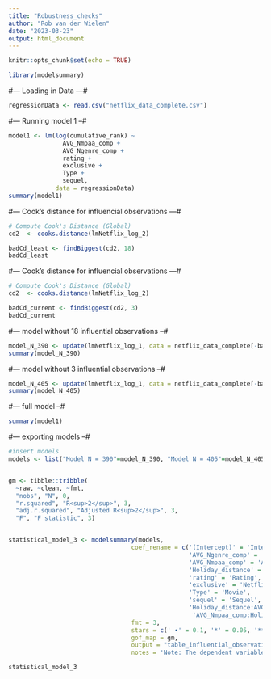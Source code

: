 ```yaml
---
title: "Robustness_checks"
author: "Rob van der Wielen"
date: "2023-03-23"
output: html_document
---
```


```r
knitr::opts_chunk$set(echo = TRUE)
```

```r
library(modelsummary)
```


#--- Loading in Data ---#

```r
regressionData <- read.csv("netflix_data_complete.csv")
```

#--- Running model 1 --#

```r
model1 <- lm(log(cumulative_rank) ~ 
               AVG_Nmpaa_comp + 
               AVG_Ngenre_comp + 
               rating + 
               exclusive + 
               Type + 
               sequel, 
             data = regressionData)
summary(model1) 

```

#--- Cook's distance for influencial observations ---#
```r
# Compute Cook's Distance (Global)
cd2  <- cooks.distance(lmNetflix_log_2)

badCd_least <- findBiggest(cd2, 18)
badCd_least
```

#--- Cook's distance for influencial observations ---#
```r
# Compute Cook's Distance (Global)
cd2  <- cooks.distance(lmNetflix_log_2)

badCd_current <- findBiggest(cd2, 3)
badCd_current
```

#--- model without 18 influential observations --#

```r
model_N_390 <- update(lmNetflix_log_1, data = netflix_data_complete[-badCd_least, ])
summary(model_N_390)
```

#--- model without 3 influential observations --#

```r
model_N_405 <- update(lmNetflix_log_1, data = netflix_data_complete[-badCd_current, ])
summary(model_N_405)
```

#--- full model --#

```r
summary(model1)
```

#--- exporting models --#
```r
#insert models 
models <- list("Model N = 390"=model_N_390, "Model N = 405"=model_N_405, "Model N = 408"=model1)


gm <- tibble::tribble(
  ~raw, ~clean, ~fmt,
  "nobs", "N", 0,
  "r.squared", "R<sup>2</sup>", 3,
  "adj.r.squared", "Adjusted R<sup>2</sup>", 3,
  "F", "F statistic", 3)


statistical_model_3 <- modelsummary(models,
                                  coef_rename = c('(Intercept)' = 'Intercept', 
                                                  'AVG_Ngenre_comp' = 'Amount competitor genre videos',
                                                  'AVG_Nmpaa_comp' = 'Amount competitor MPAA videos',
                                                  'Holiday_distance' = 'Holiday distance',
                                                  'rating' = 'Rating',
                                                  'exclusive' = 'Netflix Exclusive',
                                                  'Type' = 'Movie',
                                                  'sequel' = 'Sequel',
                                                  'Holiday_distance:AVG_Ngenre_comp' = 'Amount competitor genre videos * Holiday Distance',
                                                   'AVG_Nmpaa_comp:Holiday_distance' = 'Amount competitor MPAA videos * Holiday Distance'),estimate = "{estimate}{stars}",
                                  fmt = 3,
                                  stars = c(' ∙' = 0.1, '*' = 0.05, '**' = 0.01, '***' = 0.01),
                                  gof_map = gm,
                                  output = "table_influential_observations.docx",
                                  notes = 'Note: The dependent variable in all the models is the cumulative weeks spend in the Netflix top ten. The dependent variable is log-transformed.')

statistical_model_3

```




